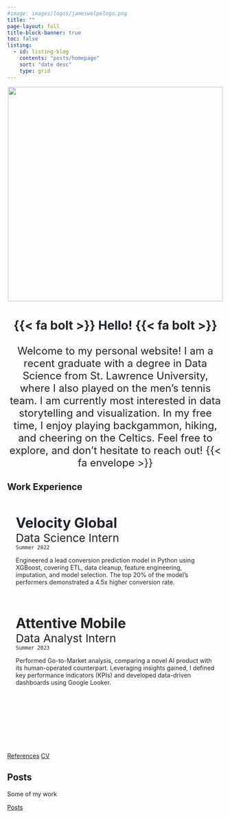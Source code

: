 ```yaml
---
#image: images/logos/jameswolpelogo.png
title: ""
page-layout: full
title-block-banner: true
toc: false
listing: 
  - id: listing-blog
    contents: "posts/homepage"
    sort: "date desc"
    type: grid
---
```


::: {#img-me .center}
<div style="text-align: center;">
  <img src="images/logos/website_basketball_animation.GIF" style="height: 500px; display: inline-block;">
</div>
:::

<div class="large-text quote-text-bg center-text" style="text-align: center; font-size: 24px; color: #212529;">
  <h3 style="border-bottom: none;">{{< fa bolt >}} Hello! {{< fa bolt >}}</h3>
  <p>
    Welcome to my personal website! I am a recent graduate with a degree in Data Science from St. Lawrence University, where I also played on the men's tennis team. I am currently most interested in data storytelling and visualization. In my free time, I enjoy playing backgammon, hiking, and cheering on the Celtics. Feel free to explore, and don't hesitate to reach out! {{< fa envelope >}}
  </p>
</div>



## Work Experience

::: {.side-by-side}

::: {.left-text}
<div style="position: relative; background-image: url('images/velocity-global.png'); background-size: 26%; background-position: top right; background-repeat: no-repeat; text-align: left; padding: 20px; color: #212529;">

  <span style="font-size: 24pt; font-weight: bold; color: #212529;">Velocity Global</span>
  <br>
  <span style="font-size: 19.5pt;">Data Science Intern</span>
  <br>
  `Summer 2022`
  
Engineered a lead conversion prediction model in Python using XGBoost, covering ETL, data cleanup, feature engineering, imputation, and model selection. The top 20% of the model's performers demonstrated a 4.5x higher conversion rate.
</div>
:::

::: {.right-text}
<div style="position: relative; background-image: url('images/attentive.png'); background-size: 26%; background-position: top right; background-repeat: no-repeat; height: 300px; text-align: left; padding: 20px; color: #212529;">

  <span style="font-size: 24pt; font-weight: bold; color: #212529;">Attentive Mobile</span>
  <br>
  <span style="font-size: 19.5pt;">Data Analyst Intern</span>
  <br>
  `Summer 2023`
  
Performed Go-to-Market analysis, comparing a novel AI product with its human-operated counterpart. Leveraging insights gained, I defined key performance indicators (KPIs) and developed data-driven dashboards using Google Looker.
</div>
:::

:::


::: {.feature-bottom}
[References](references.qmd){.btn .btn-secondary role="button"}
[CV](cv.qmd){.btn .btn-secondary role="button"}
:::


## Posts

Some of my work

::: {#listing-blog}
:::


::: {.feature-bottom}
[Posts](posts.qmd){.btn .btn-secondary role="button"}
:::

